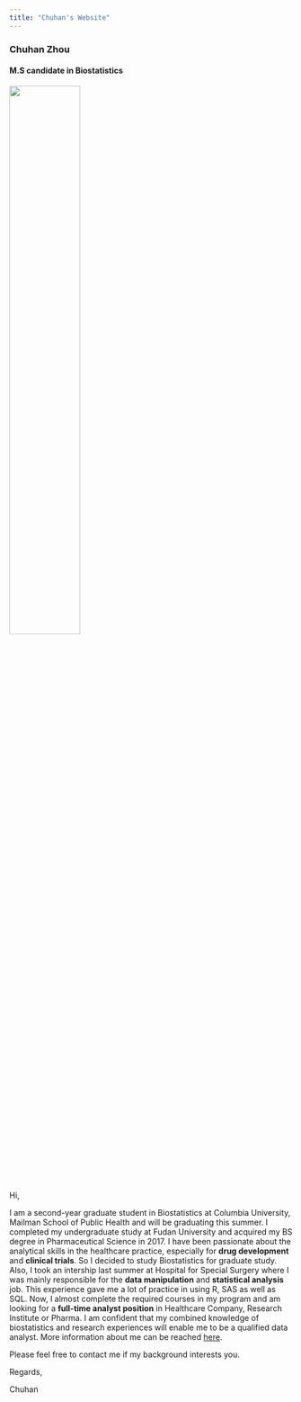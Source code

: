 ```yaml
---
title: "Chuhan's Website"
---
```


### Chuhan Zhou
#### M.S candidate in Biostatistics

<img src="IMG_2487.JPG" style="width:50%">  
     
     
Hi,   
  
I am a second-year graduate student in Biostatistics at Columbia University, Mailman School of Public Health and will be graduating this summer. I completed my undergraduate study at Fudan University and acquired my BS degree in Pharmaceutical Science in 2017. I have been passionate about the analytical skills in the healthcare practice, especially for **drug development** and **clinical trials**. So I decided to study Biostatistics for graduate study. Also, I took an intership last summer at Hospital for Special Surgery where I was mainly responsible for the **data manipulation** and **statistical analysis** job. This experience gave me a lot of practice in using R, SAS as well as SQL. Now, I almost complete the required courses in my program and am looking for a **full-time analyst position** in Healthcare Company, Research Institute or Pharma. I am confident that my combined knowledge of biostatistics and research experiences will enable me to be a qualified data analyst. More information about me can be reached [here](about.html).

Please feel free to contact me if my background interests you.

Regards,

  
Chuhan


